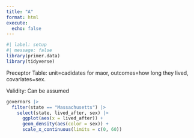 ```yaml
---
title: "A"
format: html
execute:
  echo: false
---
```


```r
#| label: setup
#| message: false
library(primer.data)
library(tidyverse)
```

Preceptor Table: unit=cadidates for maor, outcomes=how long they lived, covariates=sex.

Validity: Can be assumed

```r
governors |>
  filter(state == "Massachusetts") |>
    select(state, lived_after, sex) |>
      ggplot(aes(x = lived_after)) +
      geom_density(aes(color = sex)) +
      scale_x_continuous(limits = c(0, 60))
```

